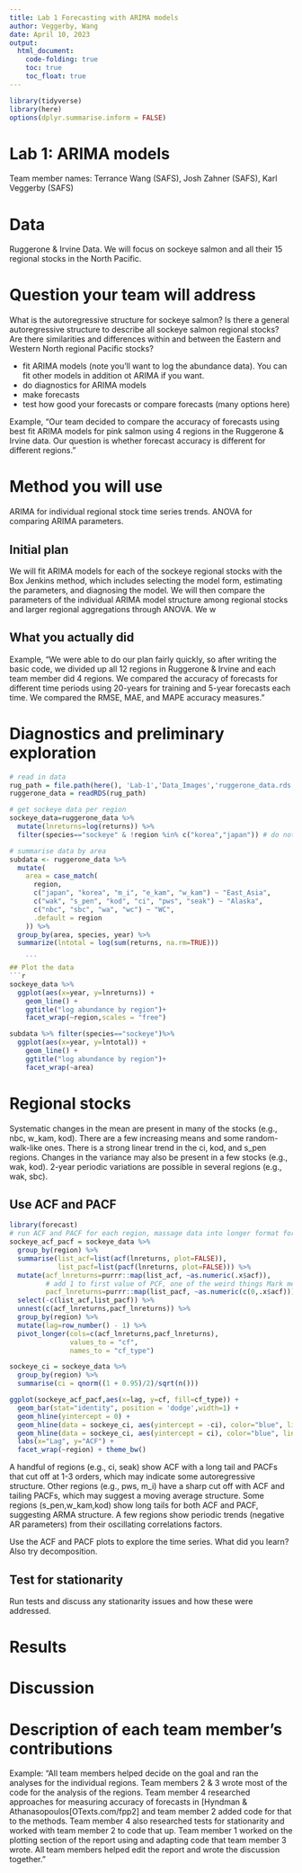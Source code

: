 ```yaml
---
title: Lab 1 Forecasting with ARIMA models
author: Veggerby, Wang
date: April 10, 2023
output: 
  html_document:
    code-folding: true
    toc: true
    toc_float: true
---
```


```r
library(tidyverse)
library(here)
options(dplyr.summarise.inform = FALSE)
```

# Lab 1: ARIMA models

Team member names: Terrance Wang (SAFS), Josh Zahner (SAFS), Karl Veggerby (SAFS)


# Data

Ruggerone & Irvine Data. We will focus on sockeye salmon and all their 15 regional stocks in the North Pacific. 

# Question your team will address

What is the autoregressive structure for sockeye salmon? Is there a general autoregressive structure to describe all sockeye salmon regional stocks? Are there similarities and differences within and between the Eastern and Western North regional Pacific stocks? 

* fit ARIMA models (note you'll want to log the abundance data). You can fit other models in addition ot ARIMA if you want.
* do diagnostics for ARIMA models
* make forecasts
* test how good your forecasts or compare forecasts (many options here)

Example, "Our team decided to compare the accuracy of forecasts using best fit ARIMA models for pink salmon using 4 regions in the Ruggerone & Irvine data. Our question is whether forecast accuracy is different for different regions."

# Method you will use

ARIMA for individual regional stock time series trends. ANOVA for comparing ARIMA parameters. 

## Initial plan

We will fit ARIMA models for each of the sockeye regional stocks with the Box Jenkins method, which includes selecting the model form, estimating the parameters, and diagnosing the model. We will then compare the parameters of the individual ARIMA model structure among regional stocks and larger regional aggregations through ANOVA. We w 

## What you actually did

Example, "We were able to do our plan fairly quickly, so after writing the basic code, we divided up all 12 regions in Ruggerone & Irvine and each team member did 4 regions. We compared the accuracy of forecasts for different time periods using 20-years for training and 5-year forecasts each time. We compared the RMSE, MAE, and MAPE accuracy measures."

# Diagnostics and preliminary exploration
```r
# read in data
rug_path = file.path(here(), 'Lab-1','Data_Images','ruggerone_data.rds')
ruggerone_data = readRDS(rug_path)

# get sockeye data per region
sockeye_data=ruggerone_data %>% 
  mutate(lnreturns=log(returns)) %>%
  filter(species=="sockeye" & !region %in% c("korea","japan")) # do not include NA or all 0 data

# summarise data by area
subdata <- ruggerone_data %>% 
  mutate(
    area = case_match(
      region, 
      c("japan", "korea", "m_i", "e_kam", "w_kam") ~ "East_Asia",
      c("wak", "s_pen", "kod", "ci", "pws", "seak") ~ "Alaska",
      c("nbc", "sbc", "wa", "wc") ~ "WC",
      .default = region
    )) %>%
  group_by(area, species, year) %>%
  summarize(lntotal = log(sum(returns, na.rm=TRUE)))

    ```
## Plot the data
```r
sockeye_data %>% 
  ggplot(aes(x=year, y=lnreturns)) + 
    geom_line() + 
    ggtitle("log abundance by region")+
    facet_wrap(~region,scales = "free")

subdata %>% filter(species=="sockeye")%>%
  ggplot(aes(x=year, y=lntotal)) + 
    geom_line() + 
    ggtitle("log abundance by region")+
    facet_wrap(~area)

```
# Regional stocks 
Systematic changes in the mean are present in many of the stocks (e.g., nbc, w_kam, kod). There are a few increasing means and some random-walk-like ones. There is a strong linear trend in the ci, kod, and s_pen regions. Changes in the variance may also be present in a few stocks (e.g., wak, kod). 2-year periodic variations are possible in several regions (e.g., wak, sbc). 

## Use ACF and PACF
```r
library(forecast)
# run ACF and PACF for each region, massage data into longer format for ggplotting
sockeye_acf_pacf = sockeye_data %>% 
  group_by(region) %>% 
  summarise(list_acf=list(acf(lnreturns, plot=FALSE)),
            list_pacf=list(pacf(lnreturns, plot=FALSE))) %>%
  mutate(acf_lnreturns=purrr::map(list_acf, ~as.numeric(.x$acf)),
         # add 1 to first value of PCF, one of the weird things Mark mentioned
         pacf_lnreturns=purrr::map(list_pacf, ~as.numeric(c(0,.x$acf)))) %>% 
  select(-c(list_acf,list_pacf)) %>% 
  unnest(c(acf_lnreturns,pacf_lnreturns)) %>% 
  group_by(region) %>% 
  mutate(lag=row_number() - 1) %>%
  pivot_longer(cols=c(acf_lnreturns,pacf_lnreturns),
               values_to = "cf",
               names_to = "cf_type")

sockeye_ci = sockeye_data %>% 
  group_by(region) %>% 
  summarise(ci = qnorm((1 + 0.95)/2)/sqrt(n()))

ggplot(sockeye_acf_pacf,aes(x=lag, y=cf, fill=cf_type)) +
  geom_bar(stat="identity", position = 'dodge',width=1) +
  geom_hline(yintercept = 0) +
  geom_hline(data = sockeye_ci, aes(yintercept = -ci), color="blue", linetype="dotted") +
  geom_hline(data = sockeye_ci, aes(yintercept = ci), color="blue", linetype="dotted") +
  labs(x="Lag", y="ACF") +
  facet_wrap(~region) + theme_bw()
```
A handful of regions (e.g., ci, seak) show ACF with a long tail and PACFs that cut off at 1-3 orders, which may indicate some autoregressive structure. Other regions (e.g., pws, m_i) have a sharp cut off with ACF and tailing PACFs, which may suggest a moving average structure. Some regions (s_pen,w_kam,kod) show long tails for both ACF and PACF, suggesting ARMA structure. A few regions show periodic trends (negative AR parameters) from their oscillating correlations factors. 

Use the ACF and PACF plots to explore the time series. What did you learn? Also try decomposition.

## Test for stationarity

Run tests and discuss any stationarity issues and how these were addressed.

# Results

# Discussion

# Description of each team member's contributions

Example: "All team members helped decide on the goal and ran the analyses for the individual regions. Team members 2 & 3 wrote most of the code for the analysis of the regions. Team member 4 researched approaches for measuring accuracy of forecasts in [Hyndman & Athanasopoulos[OTexts.com/fpp2] and team member 2 added code for that to the methods. Team member 4 also researched tests for stationarity and worked with team member 2 to code that up. Team member 1 worked on the plotting section of the report using and adapting code that team member 3 wrote. All team members helped edit the report and wrote the discussion together."

